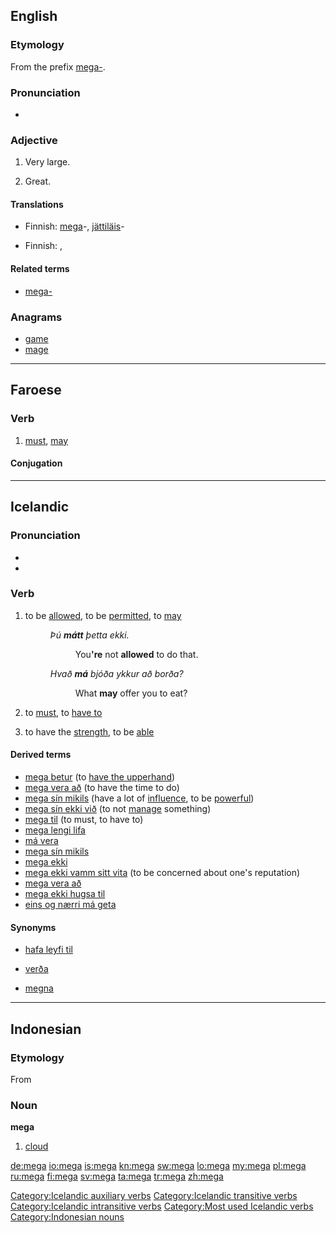{{also|mega-|méga|méga-}}
==English==

===Etymology===
From the prefix [[mega-]].

===Pronunciation===
* {{rhymes|ɛɡə}}

===Adjective===
{{en-adj|-}}

# {{informal}} Very large.
# {{informal}} Great.

====Translations====
{{trans-top|very large}}
* Finnish: [[mega]]-, [[jättiläis]]-
{{trans-mid}}
{{trans-bottom}}

{{trans-top|great}}
* Finnish: {{t+|fi|mahtava}}, {{t+|fi|erinomainen}}
{{trans-mid}}
{{trans-bottom}}

====Related terms====
<!-- These are mainly nonce words, unless specific definitions are known and entries can be set up
* [[mega deal]]
* [[mega energy]]
* [[mega high]]
* [[mega low]]
* [[mega market]]
* [[mega-mart]]
* [[mega meal]] (''registered trademark?  spelling?''), used by [[w:Kentucky Fried Chicken|KFC]]
* [[mega-merger]]
* [[mega moolah]], term used by the [[w:Fox Box|Fox Box]], formerly [[w:Fox Kids|Fox Kids]]
* [[mega morning]]
* [[mega movie]]
* [[mega party]]
* [[mega power]]
* [[mega road]]
* [[mega-selection]]
* [[mega speed]]
-->

* [[mega-]]

===Anagrams===
* [[game#English|game]]
* [[mage#English|mage]]

----

==Faroese==

===Verb===
{{infl|fo|verb}}

# [[must]], [[may]]


====Conjugation====
{{fo-conj-mega}}

----

==Icelandic==

===Pronunciation===
* {{IPA|/ˈmeiːɣa/|lang=is}}
* {{rhymes|eiːɣa|lang=is}}

===Verb===
{{is-verb-preterite|má|mátti|mátt}}

# {{ambitransitive|governs the accusative}} to be [[allowed]], to be [[permitted]], to [[may]]{{jump|is|be allowed|s}}
#: ''Þú '''mátt''' þetta ekki.''
#:: You''''re''' not '''allowed''' to do that.
#: ''Hvað '''má''' bjóða ykkur að borða?''
#:: What '''may''' offer you to eat?
# {{intransitive}} to [[must]], to [[have to]]{{jump|is|must|s}}
# to  have the [[strength]], to be [[able]]{{jump|is|have the strength|s}}

====Derived terms====
* [[mega betur]] (to [[have the upperhand]])
* [[mega vera að]] (to have the time to do)
* [[mega sín mikils]] (have a lot of [[influence]], to be [[powerful]])
* [[mega sín ekki við]] (to not [[manage]] something)
* [[mega til]] (to must, to have to)
* [[mega lengi lifa]]
* [[má vera]]
* [[mega sín mikils]]
* [[mega ekki]]
* [[mega ekki vamm sitt vita]] (to be concerned about one's reputation)
* [[mega vera að]]
* [[mega ekki hugsa til]]
* [[eins og nærri má geta]]

====Synonyms====
* {{jump|s|is|be allowed}} [[hafa leyfi til]]
* {{jump|s|is|must}} [[verða]]
* {{jump|s|is|have the strength}} [[megna]]

[[Category:Icelandic auxiliary verbs]]
[[Category:Icelandic transitive verbs]]
[[Category:Icelandic intransitive verbs]]
[[Category:Most used Icelandic verbs]]

----

==Indonesian==

===Etymology===
From {{etyl|sa|id}} {{term|मेघ||cloud|tr=megha|lang=sa}}

===Noun===
'''mega'''

# [[cloud]]

[[Category:Indonesian nouns]]

[[de:mega]]
[[io:mega]]
[[is:mega]]
[[kn:mega]]
[[sw:mega]]
[[lo:mega]]
[[my:mega]]
[[pl:mega]]
[[ru:mega]]
[[fi:mega]]
[[sv:mega]]
[[ta:mega]]
[[tr:mega]]
[[zh:mega]]